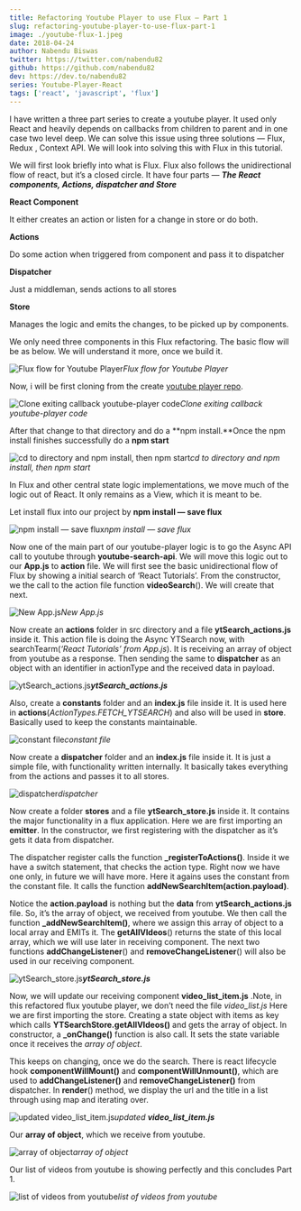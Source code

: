```yaml
---
title: Refactoring Youtube Player to use Flux — Part 1
slug: refactoring-youtube-player-to-use-flux-part-1
image: ./youtube-flux-1.jpeg
date: 2018-04-24
author: Nabendu Biswas
twitter: https://twitter.com/nabendu82
github: https://github.com/nabendu82
dev: https://dev.to/nabendu82
series: Youtube-Player-React
tags: ['react', 'javascript', 'flux']
---
```


I have written a three part series to create a youtube player. It used only React and heavily depends on callbacks from children to parent and in one case two level deep.
We can solve this issue using three solutions — Flux, Redux , Context API. We will look into solving this with Flux in this tutorial.

We will first look briefly into what is Flux. Flux also follows the unidirectional flow of react, but it’s a closed circle. It have four parts — ***The React components, Actions, dispatcher and Store***

**React Component**

It either creates an action or listen for a change in store or do both.

**Actions**

Do some action when triggered from component and pass it to dispatcher

**Dispatcher**

Just a middleman, sends actions to all stores

**Store**

Manages the logic and emits the changes, to be picked up by components.

We only need three components in this Flux refactoring. The basic flow will be as below. We will understand it more, once we build it.

![Flux flow for Youtube Player](https://ik.imagekit.io/thewebdev/Youtube-React/4/1_GKHVsUTc3_.png)*Flux flow for Youtube Player*

Now, i will be first cloning from the create [youtube player repo](https://github.com/nabendu82/youtube-player).

<div className={styles.image__small}>

![Clone exiting callback youtube-player code](https://ik.imagekit.io/thewebdev/Youtube-React/4/2_8GiyOfYJww.png)*Clone exiting callback youtube-player code*

</div>

After that change to that directory and do a **npm install.**Once the npm install finishes successfully do a **npm start**

<div className={styles.image__small}>

![cd to directory and npm install, then npm start](https://ik.imagekit.io/thewebdev/Youtube-React/4/3-0_nW09NyQyVL.png)*cd to directory and npm install, then npm start*

</div>

In Flux and other central state logic implementations, we move much of the logic out of React. It only remains as a View, which it is meant to be.

Let install flux into our project by **npm install — save flux**

<div className={styles.image__small}>

![npm install — save flux](https://ik.imagekit.io/thewebdev/Youtube-React/4/3-1_Ta6eNasbtJ.png)*npm install — save flux*

</div>

Now one of the main part of our youtube-player logic is to go the Async API call to youtube through **youtube-search-api**. We will move this logic out to our **App.js** to **action** file. We will first see the basic unidirectional flow of Flux by showing a initial search of ‘React Tutorials’.
From the constructor, we the call to the action file function **videoSearch**(). We will create that next.

<div className={styles.image__small}>

![New App.js](https://ik.imagekit.io/thewebdev/Youtube-React/4/4_m4EzQasrQv.png)*New App.js*

</div>

Now create an **actions** folder in src directory and a file **ytSearch_actions.js** inside it. This action file is doing the Async YTSearch now, with searchTearm(*‘React Tutorials’ from App.js*). It is receiving an array of object from youtube as a response.
Then sending the same to **dispatcher** as an object with an identifier in actionType and the received data in payload.

<div className={styles.image__small}>

![**ytSearch_actions.js**](https://ik.imagekit.io/thewebdev/Youtube-React/4/5_fTt4YSrJyk.png)***ytSearch_actions.js***

</div>

Also, create a **constants** folder and an **index.js** file inside it. It is used here in **actions**(*ActionTypes.FETCH_YTSEARCH*) and also will be used in **store**. Basically used to keep the constants maintainable.

<div className={styles.image__small}>

![constant file](https://ik.imagekit.io/thewebdev/Youtube-React/4/6_Mbp_oe3TP.png)*constant file*

</div>

Now create a **dispatcher** folder and an **index.js** file inside it. It is just a simple file, with functionality written internally. It basically takes everything from the actions and passes it to all stores.

<div className={styles.image__small}>

![dispatcher](https://ik.imagekit.io/thewebdev/Youtube-React/4/7_fDddsiM1ML.png)*dispatcher*

</div>

Now create a folder **stores** and a file **ytSearch_store.js** inside it. It contains the major functionality in a flux application. Here we are first importing an **emitter**.
In the constructor, we first registering with the dispatcher as it’s gets it data from dispatcher.

The dispatcher register calls the function **_registerToActions()**. Inside it we have a switch statement, that checks the action type.
Right now we have one only, in future we will have more. Here it agains uses the constant from the constant file.
It calls the function **addNewSearchItem(action.payload)**.

 Notice the **action.payload** is nothing but the **data** from **ytSearch_actions.js** file. So, it’s the array of object, we received from youtube.
We then call the function **_addNewSearchItem()**, where we assign this array of object to a local array and EMITs it.
The **getAllVIdeos**() returns the state of this local array, which we will use later in receiving component. The next two functions **addChangeListener**() and **removeChangeListener**() will also be used in our receiving component.

<div className={styles.image__small}>

![**ytSearch_store.js**](https://ik.imagekit.io/thewebdev/Youtube-React/4/8_7V84_T-oKM.png)***ytSearch_store.js***

</div>

Now, we will update our receiving component **video_list_item.js** .Note, in this refactored flux youtube player, we don’t need the file *video_list.js*
Here we are first importing the store. Creating a state object with items as key which calls **YTSearchStore.getAllVIdeos()** and gets the array of object.
In constructor, a **_onChange()** function is also call. It sets the state variable once it receives the *array of object*.

This keeps on changing, once we do the search. There is react lifecycle hook **componentWillMount()** and **componentWillUnmount()**, which are used to **addChangeListener()** and **removeChangeListener()** from dispatcher.
In **render**() method, we display the url and the title in a list through using map and iterating over.

<div className={styles.image__small}>

![updated **video_list_item.js**](https://ik.imagekit.io/thewebdev/Youtube-React/4/10_7J5F_iJ86m.png)*updated **video_list_item.js***

</div>

Our **array of object**, which we receive from youtube.

![array of object](https://ik.imagekit.io/thewebdev/Youtube-React/4/11_lSr4AGduD.png)*array of object*

Our list of videos from youtube is showing perfectly and this concludes Part 1.

![list of videos from youtube](https://ik.imagekit.io/thewebdev/Youtube-React/4/12_Kk0izoOEr8.png)*list of videos from youtube*

